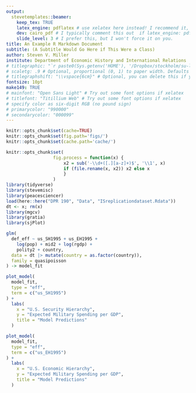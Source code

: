 ```yaml
---
output: 
  stevetemplates::beamer:
    keep_tex: TRUE
    latex_engine: pdflatex # use xelatex here instead! I recommend it, but this is minimal reprex
    dev: cairo_pdf # I typically comment this out  if latex_engine: pdflatex
    slide_level: 3 # I prefer this, but I won't force it on you.
title: An Example R Markdown Document
subtitle: (A Subtitle Would Go Here if This Were a Class)
author: Steven V. Miller
institute: Department of Economic History and International Relations
# titlegraphic: "`r paste0(Sys.getenv('HOME'), '/Dropbox/stockholm/su-logotyp.png')`"
# scaletg: .9 # Optional, proportional (0, 1) to paper width. Defaults to .3
# titlegraphshift: "\\vspace{6cm}" # Optional, you can delete this if you want.
fontsize: 10pt
make149: TRUE
# mainfont: "Open Sans Light" # Try out some font options if xelatex
# titlefont: "Titillium Web" # Try out some font options if xelatex
# specify color as six-digit RGB (no pound sign)
# primarycolor: "990000" 
# secondarycolor: "000099"
---
```


```r
knitr::opts_chunk$set(cache=TRUE)
knitr::opts_chunk$set(fig.path='figs/')
knitr::opts_chunk$set(cache.path='cache/')

knitr::opts_chunk$set(
                  fig.process = function(x) {
                      x2 = sub('-\\d+([.][a-z]+)$', '\\1', x)
                      if (file.rename(x, x2)) x2 else x
                      }
                  )
library(tidyverse)
library(stevemisc)
library(peacesciencer)
load(here::here("DPR 190", "Data", "ISreplicationdataset.Rdata"))
dt <- x; rm(x)
library(mgcv)
library(gratia)
library(sjPlot)
```

```r
glm(
  def_eff ~ us_SH1995 + us_EH1995 +
    log(pop) + mid2 + log(rgdp) +
    polity2 + country,
  data = dt |> mutate(country = as.factor(country)),
  family = quasipoisson
) -> model_fit
```

```r
plot_model(
  model_fit,
  type = "eff",
  term = c("us_SH1995")
) +
  labs(
    x = "U.S. Security Hierarchy",
    y = "Expected Military Spending per GDP",
    title = "Model Predictions"
  )
```


```r
plot_model(
  model_fit,
  type = "eff",
  term = c("us_EH1995")
) +
  labs(
    x = "U.S. Economic Hierarchy",
    y = "Expected Military Spending per GDP",
    title = "Model Predictions"
  )
```

